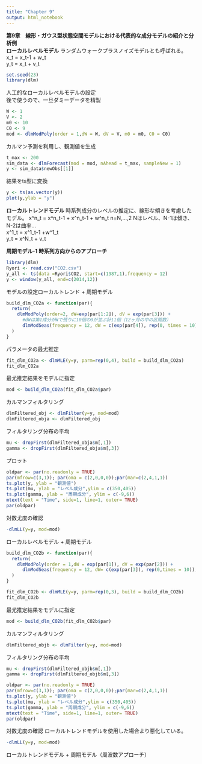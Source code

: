 ---
title: "Chapter 9"
output: html_notebook
---

**第9章　線形・ガウス型状態空間モデルにおける代表的な成分モデルの紹介と分析例**  
**ローカルレベルモデル**
ランダムウォークプラスノイズモデルとも呼ばれる。  
x_t = x_t-1 + w_t  
y_t = x_t + v_t  
```{r}
set.seed(23)
library(dlm)
```

人工的なローカルレベルモデルの設定  
後で使うので、一旦ダミーデータを精製
```{r}
W <- 1
V <- 2
m0 <- 10
C0 <- 9
mod <- dlmModPoly(order = 1,dW = W, dV = V, m0 = m0, C0 = C0)
```
カルマン予測を利用し、観測値を生成
```{r}
t_max <- 200
sim_data <- dlmForecast(mod = mod, nAhead = t_max, sampleNew = 1)
y <- sim_data$newObs[[1]]
```
結果をts型に変換
```{r}
y <- ts(as.vector(y))
plot(y,ylab = "y")
```
**ローカルトレンドモデル**
時系列成分のレベルの推定に、線形な傾きを考慮したモデル。
x^n_t = x^n_t-1 + x^n_t-1 + w^n_t  n=N,…,2 Nはレベル、N-1は傾き、N-2は曲率…  
x^1_t = x^1_t-1 +w^1_t  
y_t = x^N_t + v_t  

**周期モデル-1 時系列方向からのアプローチ**


```{r}
library(dlm)
Ryori <- read.csv("CO2.csv")
y_all <- ts(data =Ryori$CO2, start=c(1987,1),frequency = 12)
y <- window(y_all, end=c(2014,12))
```

モデルの設定ローカルトレンド + 周期モデル
```{r}
build_dlm_CO2a <- function(par){
  return(
    dlmModPoly(order=2, dW=exp(par[1:2]), dV = exp(par[3])) + 
      #dWは第1成分がWで残りに10個の0が並ぶ計11個（12ヶ月の中の区間数）
      dlmModSeas(frequency = 12, dW = c(exp(par[4]), rep(0, times = 10)), dV = 0)
  )
}
```
パラメータの最尤推定
```{r}
fit_dlm_CO2a <- dlmMLE(y=y, parm=rep(0,4), build = build_dlm_CO2a)
fit_dlm_CO2a
```
最尤推定結果をモデルに指定
```{r}
mod <- build_dlm_CO2a(fit_dlm_CO2a$par)
```
カルマンフィルタリング
```{r}
dlmFiltered_obj <- dlmFilter(y=y, mod=mod)
dlmFiltered_obja <- dlmFiltered_obj
```

フィルタリング分布の平均
```{r}
mu <- dropFirst(dlmFiltered_obja$m[,1])
gamma <- dropFirst(dlmFiltered_obja$m[,3])
```
プロット
```{r}
oldpar <- par(no.readonly = TRUE)
par(mfrow=c(3,1)); par(oma = c(2,0,0,0));par(mar=c(2,4,1,1))
ts.plot(y, ylab = "観測値")
ts.plot(mu, ylab = "レベル成分",ylim = c(350,405))
ts.plot(gamma, ylab = "周期成分", ylim = c(-9,6))
mtext(text = "Time", side=1, line=1, outer= TRUE)
par(oldpar)
```
対数尤度の確認
```{r}
-dlmLL(y=y, mod=mod)
```
ローカルレベルモデル + 周期モデル
```{r}
build_dlm_CO2b <- function(par){
  return(
    dlmModPoly(order = 1,dW = exp(par[1]), dV = exp(par[2])) + 
      dlmModSeas(frequency = 12, dW= c(exp(par[3]), rep(0,times = 10)),dV = 0)
  )
}
```

```{r}
fit_dlm_CO2b <- dlmMLE(y=y, parm=rep(0,3), build = build_dlm_CO2b)
fit_dlm_CO2b
```
最尤推定結果をモデルに指定
```{r}
mod <- build_dlm_CO2b(fit_dlm_CO2b$par)
```
カルマンフィルタリング
```{r}
dlmFiltered_objb <- dlmFilter(y=y, mod=mod)
```

フィルタリング分布の平均
```{r}
mu <- dropFirst(dlmFiltered_objb$m[,1])
gamma <- dropFirst(dlmFiltered_objb$m[,3])
```

```{r}
oldpar <- par(no.readonly = TRUE)
par(mfrow=c(3,1)); par(oma = c(2,0,0,0));par(mar=c(2,4,1,1))
ts.plot(y, ylab = "観測値")
ts.plot(mu, ylab = "レベル成分",ylim = c(350,405))
ts.plot(gamma, ylab = "周期成分", ylim = c(-9,6))
mtext(text = "Time", side=1, line=1, outer= TRUE)
par(oldpar)
```

対数尤度の確認
ローカルトレンドモデルを使用した場合より悪化している。
```{r}
-dlmLL(y=y, mod=mod)
```
ローカルトレンドモデル + 周期モデル（周波数アプローチ）
